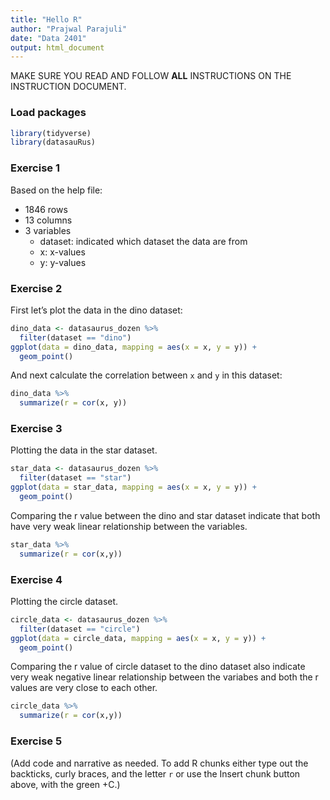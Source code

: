 ```yaml
---
title: "Hello R"
author: "Prajwal Parajuli"
date: "Data 2401"
output: html_document
---
```


MAKE SURE YOU READ AND FOLLOW **ALL** INSTRUCTIONS ON THE INSTRUCTION DOCUMENT. 

### Load packages

```r
library(tidyverse) 
library(datasauRus)
```


### Exercise 1

Based on the help file:

- 1846 rows
- 13 columns
- 3 variables 
  - dataset: indicated which dataset the data are from
  - x: x-values
  - y: y-values

### Exercise 2

First let's plot the data in the dino dataset:

```r
dino_data <- datasaurus_dozen %>%
  filter(dataset == "dino")
ggplot(data = dino_data, mapping = aes(x = x, y = y)) +
  geom_point()
```

And next calculate the correlation between `x` and `y` in this dataset:

```r
dino_data %>%
  summarize(r = cor(x, y))
```

### Exercise 3

Plotting the data in the star dataset.

```r
star_data <- datasaurus_dozen %>%
  filter(dataset == "star")
ggplot(data = star_data, mapping = aes(x = x, y = y)) +
  geom_point()
```


Comparing the r value between the dino and star dataset indicate that both have very weak linear relationship between the variables.
 
```r
star_data %>%
  summarize(r = cor(x,y))
```

### Exercise 4

Plotting the circle dataset.

```r
circle_data <- datasaurus_dozen %>%
  filter(dataset == "circle")
ggplot(data = circle_data, mapping = aes(x = x, y = y)) +
  geom_point()
```
Comparing the r value of circle dataset to the dino dataset also indicate very weak negative linear relationship between the variabes and both the r values are very close to each other. 

```r
circle_data %>%
  summarize(r = cor(x,y))

```

### Exercise 5

(Add code and narrative as needed. To add R chunks either type out the backticks, curly braces, and the letter `r` or use the Insert chunk button above, with the green +C.)
